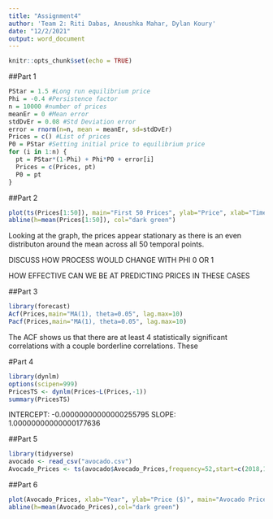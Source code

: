 ---
title: "Assignment4"
author: 'Team 2: Riti Dabas, Anoushka Mahar, Dylan Koury'
date: "12/2/2021"
output: word_document
---

```{r setup, include=FALSE}
knitr::opts_chunk$set(echo = TRUE)
```

##Part 1
```{r, echo=F}
PStar = 1.5 #Long run equilibrium price
Phi = -0.4 #Persistence factor
n = 10000 #number of prices
meanEr = 0 #Mean error
stdDvEr = 0.08 #Std Deviation error
error = rnorm(n=n, mean = meanEr, sd=stdDvEr)
Prices = c() #List of prices
P0 = PStar #Setting initial price to equilibrium price
for (i in 1:n) {
  pt = PStar*(1-Phi) + Phi*P0 + error[i]
  Prices = c(Prices, pt)
  P0 = pt
}
```

##Part 2
```{r, echo=FALSE}
plot(ts(Prices[1:50]), main="First 50 Prices", ylab="Price", xlab="Time (unspecified)")
abline(h=mean(Prices[1:50]), col="dark green")
```
Looking at the graph, the prices appear stationary as there is an even distributon around the mean across all 50 temporal points.

DISCUSS HOW PROCESS WOULD CHANGE WITH PHI 0 OR 1

HOW EFFECTIVE CAN WE BE AT PREDICTING PRICES IN THESE CASES

##Part 3
```{r, echo=FALSE}
library(forecast)
Acf(Prices,main="MA(1), theta=0.05", lag.max=10)
Pacf(Prices,main="MA(1), theta=0.05", lag.max=10)
```
The ACF shows us that there are at least 4 statistically significant correlations with a couple borderline correlations. These 

#Part 4
```{r, echo=FALSE}
library(dynlm)
options(scipen=999)
PricesTS <- dynlm(Prices~L(Prices,-1))
summary(PricesTS)
```
INTERCEPT: -0.00000000000000255795 
SLOPE: 1.00000000000000177636 

##Part 5
```{r, echo=FALSE}
library(tidyverse)
avocado <- read_csv("avocado.csv")
Avocado_Prices <- ts(avocado$Avocado_Prices,frequency=52,start=c(2018,1))
```

##Part 6
```{r, echo=FALSE}
plot(Avocado_Prices, xlab="Year", ylab="Price ($)", main="Avocado Prices (2018-20)")
abline(h=mean(Avocado_Prices),col="dark green")

```







